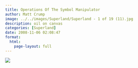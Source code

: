 ```yaml
---
title: Operations Of The Symbol Manipulator
author: Matt Crump
image: ../../images/Superland/Superland - 1 of 19 (11).jpg
description: oil on canvas
categories: [Superland]
date: 2008-11-06 02:08:47
format:
  html:
    page-layout: full
---
```


![](../../images/Superland/Superland - 1 of 19 (11).jpg)

